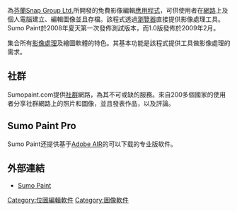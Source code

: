 {{unreferenced|time=2019-02-28T10:33:08+00:00}}
{{Orphan|time=2016-12-17T14:28:45+00:00}}

{{NoteTA|G1=IT}}
'''{{lang|en|Sumo Paint}}'''為[[芬蘭|芬蘭]][[Snap_Group_Ltd.|Snap Group Ltd.]]所開發的免費影像編輯[[應用程式|應用程式]]，可供使用者在[[網路|網路]]上及個人電腦建立、編輯圖像並且存檔。該程式透過[[瀏覽器|瀏覽器]]直接提供影像處理工具。Sumo Paint於2008年夏天第一次發佈測試版本，而1.0版發佈於2009年2月。

{{lang|en|Sumo Paint}}集合所有[[影像處理|影像處理]]及繪圖軟體的特色。其基本功能是該程式提供工具做影像處理的需求。

== 社群 ==
Sumopaint.com提供[[社群|社群]]網路，為其不可或缺的服務。來自200多個國家的使用者分享社群網路上的照片和圖像，並且發表作品，以及評論。

== Sumo Paint Pro ==
Sumo Paint还提供基于[[Adobe_Integrated_Runtime|Adobe AIR]]的可以下载的专业版软件。

== 外部連結 ==
*[http://www.sumopaint.com/ Sumo Paint]{{Wayback|url=http://www.sumopaint.com/ |date=20081021215042 }}

[[Category:位圖編輯軟件|Category:位圖編輯軟件]]
[[Category:圖像軟件|Category:圖像軟件]]